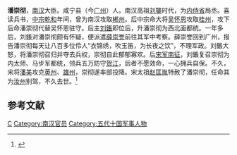 '''潘崇彻'''，[[南汉|南汉]]大臣。咸宁县（今[[广州|广州]]）人。南汉高祖[[刘龑|刘龑]]时代，为[[内侍省|内侍省]]局丞。喜读兵书，[[刘晟|中宗]][[乾和|乾和]]年间，曾为南汉攻取[[郴州|郴州]]。后中宗命大将[[吴怀恩|吴怀恩]]攻取[[桂州|桂州]]，攻下后命潘崇彻代替吴怀恩驻守。后主[[刘鋹|刘鋹]]即位后，升潘崇彻为西北面都统。一年多后，刘鋹对潘崇彻颇有怀疑，便派遣[[薛崇誉|薛崇誉]]前往其军中考察。薛崇誉回到广州，报告潘崇彻每天让八百多位伶人“衣锦绣，吹玉笛，为长夜之饮”，不理军政。刘鋹大怒，将潘崇彻召归并夺去兵权，崇彻自此郁郁寡欢。后[[宋灭南汉之战|宋军南征]]，刘鋹复召崇彻为内太师、马步军都统，领兵五万防守[[贺江|贺江]]，后者不愿效命，一心拥兵自保。不久，宋将[[潘美|潘美]]攻克[[英州|英州]]、[[雄州|雄州]]，崇彻遂率部投降。宋太祖[[赵匡胤|赵匡胤]]特赦了潘崇彻，任命其为[[汝州|汝州]]别驾，不久去世。<ref name="吴任臣">{{cite book | title=十国春秋 卷六十五 南汉八 | publisher=中华书局 | author=吴任臣 | year=2010 | location=北京 | pages=913| isbn=9787101075731}}</ref>

==参考文献==
{{reflist}}

{{五代十国人物小作品}}
{{DEFAULTSORT:P}}
[[Category:潘姓|C]]
[[Category:南汉官员|Category:南汉官员]]
[[Category:五代十国军事人物|Category:五代十国军事人物]]
